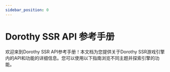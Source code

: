 ```yaml
---
sidebar_position: 0
---
```


# Dorothy SSR API 参考手册

欢迎来到Dorothy SSR API参考手册！本文档为您提供关于Dorothy SSR游戏引擎内的API和功能的详细信息。您可以使用以下指南浏览不同主题并探索引擎的功能。
